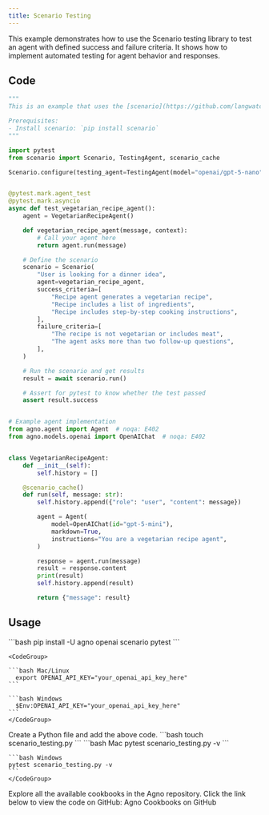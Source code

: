 ```yaml
---
title: Scenario Testing
---
```


This example demonstrates how to use the Scenario testing library to test an agent with defined success and failure criteria. It shows how to implement automated testing for agent behavior and responses.

## Code

```python scenario_testing.py
"""
This is an example that uses the [scenario](https://github.com/langwatch/scenario) testing library to test an agent.

Prerequisites:
- Install scenario: `pip install scenario`
"""

import pytest
from scenario import Scenario, TestingAgent, scenario_cache

Scenario.configure(testing_agent=TestingAgent(model="openai/gpt-5-nano"))


@pytest.mark.agent_test
@pytest.mark.asyncio
async def test_vegetarian_recipe_agent():
    agent = VegetarianRecipeAgent()

    def vegetarian_recipe_agent(message, context):
        # Call your agent here
        return agent.run(message)

    # Define the scenario
    scenario = Scenario(
        "User is looking for a dinner idea",
        agent=vegetarian_recipe_agent,
        success_criteria=[
            "Recipe agent generates a vegetarian recipe",
            "Recipe includes a list of ingredients",
            "Recipe includes step-by-step cooking instructions",
        ],
        failure_criteria=[
            "The recipe is not vegetarian or includes meat",
            "The agent asks more than two follow-up questions",
        ],
    )

    # Run the scenario and get results
    result = await scenario.run()

    # Assert for pytest to know whether the test passed
    assert result.success


# Example agent implementation
from agno.agent import Agent  # noqa: E402
from agno.models.openai import OpenAIChat  # noqa: E402


class VegetarianRecipeAgent:
    def __init__(self):
        self.history = []

    @scenario_cache()
    def run(self, message: str):
        self.history.append({"role": "user", "content": message})

        agent = Agent(
            model=OpenAIChat(id="gpt-5-mini"),
            markdown=True,
            instructions="You are a vegetarian recipe agent",
        )

        response = agent.run(message)
        result = response.content
        print(result)
        self.history.append(result)

        return {"message": result}
```

## Usage

<Steps>
  <Snippet file="create-venv-step.mdx" />

  <Step title="Install libraries">
    ```bash
    pip install -U agno openai scenario pytest
    ```
  </Step>
    <Step title="Export your OpenAI API key">

    <CodeGroup>

    ```bash Mac/Linux
      export OPENAI_API_KEY="your_openai_api_key_here"
    ```

    ```bash Windows
      $Env:OPENAI_API_KEY="your_openai_api_key_here"
    ```
    </CodeGroup> 
  </Step>

  <Step title="Create a Python file">
    Create a Python file and add the above code.
    ```bash
    touch scenario_testing.py
    ```
  </Step>
  <Step title="Run Test">
    <CodeGroup>
    ```bash Mac
    pytest scenario_testing.py -v
    ```
    
    ```bash Windows  
    pytest scenario_testing.py -v
    ```
    </CodeGroup>
  </Step>

  <Step title="Find All Cookbooks">
  Explore all the available cookbooks in the Agno repository. Click the link below to view the code on GitHub:

  <Link href="https://github.com/agno-agi/agno/tree/main/cookbook/agents/other" target="_blank">
    Agno Cookbooks on GitHub
  </Link>
</Step>
</Steps>